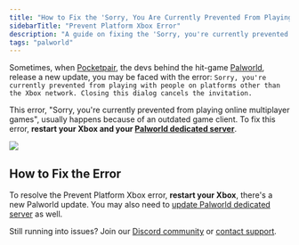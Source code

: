 ```yaml
---
title: "How to Fix the 'Sorry, You Are Currently Prevented From Playing' Error on Your Palworld Server"
sidebarTitle: "Prevent Platform Xbox Error"
description: "A guide on fixing the 'Sorry, you're currently prevented from playing with people on platforms other than the Xbox network.' error in Palworld."
tags: "palworld"
---
```


Sometimes, when [Pocketpair](https://www.pocketpair.jp/palworld), the devs behind the hit-game [Palworld](https://store.steampowered.com/app/1623730/Palworld/), release a new update, you may be faced with the error: `Sorry, you're currently prevented from playing with people on platforms other than the Xbox network. Closing this dialog cancels the invitation.`

This error, "Sorry, you're currently prevented from playing online multiplayer games", usually happens because of an outdated game client. To fix this error, **restart your Xbox and your [Palworld dedicated server](https://berrybyte.net/palworld-server-hosting)**.

<Frame>
  <img src="/images/prevented-platform-xbox.png" />
</Frame>

## How to Fix the Error

To resolve the Prevent Platform Xbox error, **restart your Xbox**, there's a new Palworld update. You may also need to [update Palworld dedicated server](https://docs.berrybyte.net/games/palworld/update-server) as well.

Still running into issues? Join our [Discord community](https://berrybyte.net/discord) or [contact support](https://berrybyte.net/support).